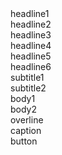 
<Meta title="Style/Typography" />

<div className={ styles.typography }>
    <div className={ styles.headline1 }>
        headline1
    </div>
    <div className={ styles.headline2 }>
        headline2
    </div>
    <div className={ styles.headline3 }>
        headline3
    </div>
    <div className={ styles.headline4 }>
        headline4
    </div>
    <div className={ styles.headline5 }>
        headline5
    </div>
    <div className={ styles.headline6 }>
        headline6
    </div>
    <div className={ styles.subtitle1 }>
        subtitle1
    </div>
    <div className={ styles.subtitle2 }>
        subtitle2
    </div>
    <div className={ styles.body1 }>
        body1
    </div>
    <div className={ styles.body2 }>
        body2
    </div>
    <div className={ styles.overline }>
        overline
    </div>
    <div className={ styles.caption }>
        caption
    </div>
    <div className={ styles.button }>
        button
    </div>
</div>
